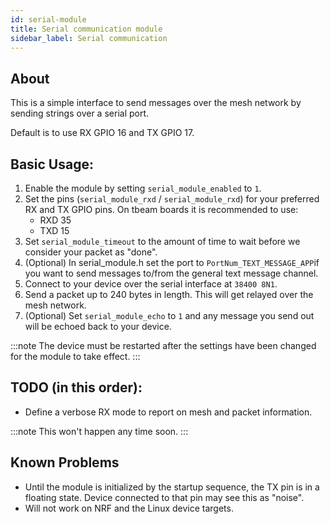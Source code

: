 ```yaml
---
id: serial-module
title: Serial communication module
sidebar_label: Serial communication
---
```



## About

This is a simple interface to send messages over the mesh network by sending strings over a serial port.

Default is to use RX GPIO 16 and TX GPIO 17.

<PluginModule name="serial_plugin" rename="serial_module" />

## Basic Usage:

1. Enable the module by setting `serial_module_enabled` to `1`.
2. Set the pins (`serial_module_rxd` / `serial_module_rxd`) for your preferred RX and TX GPIO pins. On tbeam boards it is recommended to use:
   - RXD 35
   - TXD 15
3. Set `serial_module_timeout` to the amount of time to wait before we consider your packet as "done".
4. (Optional) In serial_module.h set the port to `PortNum_TEXT_MESSAGE_APP`if you want to send messages to/from the general text message channel.
5. Connect to your device over the serial interface at `38400 8N1`.
6. Send a packet up to 240 bytes in length. This will get relayed over the mesh network.
7. (Optional) Set `serial_module_echo` to `1` and any message you send out will be echoed back to your device.

:::note
The device must be restarted after the settings have been changed for the module to take effect.
:::

## TODO (in this order):

- Define a verbose RX mode to report on mesh and packet information.

:::note
This won't happen any time soon.
:::

## Known Problems

- Until the module is initialized by the startup sequence, the TX pin is in a floating state. Device connected to that pin may see this as "noise".
- Will not work on NRF and the Linux device targets.
